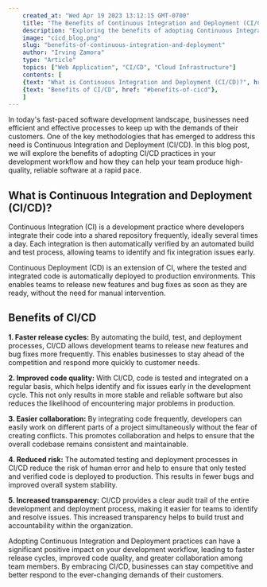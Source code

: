```yaml
---
    created_at: "Wed Apr 19 2023 13:12:15 GMT-0700"
    title: "The Benefits of Continuous Integration and Deployment (CI/CD)"
    description: "Exploring the benefits of adopting Continuous Integration and Deployment (CI/CD) practices in your development workflow, and how they can help your team produce high-quality, reliable software at a rapid pace."
    image: "cicd_blog.png"
    slug: "benefits-of-continuous-integration-and-deployment"
    author: "Irving Zamora"
    type: "Article"
    topics: ["Web Application", "CI/CD", "Cloud Infrastructure"]
    contents: [
    {text: "What is Continuous Integration and Deployment (CI/CD)?", href: "#what-is-continuous-integration-and-deployment-cicd"},
    {text: "Benefits of CI/CD", href: "#benefits-of-cicd"},
    ]
---
```


<PostTableOfContents/>

In today's fast-paced software development landscape, businesses need efficient and effective processes to keep up with the demands of their customers. One of the key methodologies that has emerged to address this need is Continuous Integration and Deployment (CI/CD). In this blog post, we will explore the benefits of adopting CI/CD practices in your development workflow and how they can help your team produce high-quality, reliable software at a rapid pace.

## What is Continuous Integration and Deployment (CI/CD)?

Continuous Integration (CI) is a development practice where developers integrate their code into a shared repository frequently, ideally several times a day. Each integration is then automatically verified by an automated build and test process, allowing teams to identify and fix integration issues early.

Continuous Deployment (CD) is an extension of CI, where the tested and integrated code is automatically deployed to production environments. This enables teams to release new features and bug fixes as soon as they are ready, without the need for manual intervention.

## Benefits of CI/CD

**1. Faster release cycles:** By automating the build, test, and deployment processes, CI/CD allows development teams to release new features and bug fixes more frequently. This enables businesses to stay ahead of the competition and respond more quickly to customer needs.

**2. Improved code quality:** With CI/CD, code is tested and integrated on a regular basis, which helps identify and fix issues early in the development cycle. This not only results in more stable and reliable software but also reduces the likelihood of encountering major problems in production.

**3. Easier collaboration:** By integrating code frequently, developers can easily work on different parts of a project simultaneously without the fear of creating conflicts. This promotes collaboration and helps to ensure that the overall codebase remains consistent and maintainable.

**4. Reduced risk:** The automated testing and deployment processes in CI/CD reduce the risk of human error and help to ensure that only tested and verified code is deployed to production. This results in fewer bugs and improved overall system stability.

**5. Increased transparency:** CI/CD provides a clear audit trail of the entire development and deployment process, making it easier for teams to identify and resolve issues. This increased transparency helps to build trust and accountability within the organization.

Adopting Continuous Integration and Deployment practices can have a significant positive impact on your development workflow, leading to faster release cycles, improved code quality, and greater collaboration among team members. By embracing CI/CD, businesses can stay competitive and better respond to the ever-changing demands of their customers.
